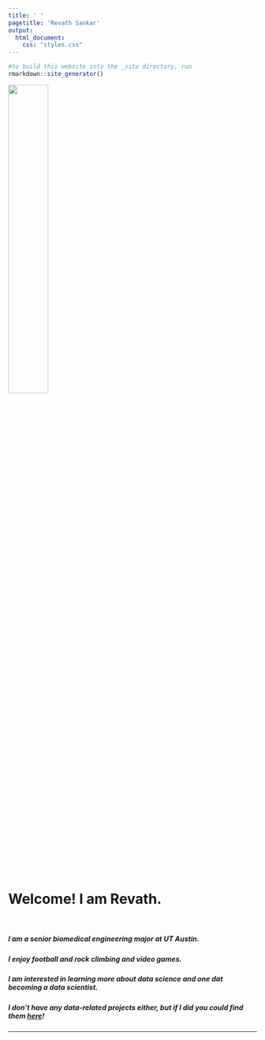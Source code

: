 ```yaml
---
title: ' '
pagetitle: 'Revath Sankar'
output: 
  html_document: 
    css: "styles.css"
---
```


```R
#to build this website into the _site directory, run
rmarkdown::site_generator()
```
 
<img src="prof_pic.jpeg" style=width:40% class="img-circle">

<br>

# Welcome! I am Revath. 
  
</br>

##### I am a senior biomedical engineering major at UT Austin.

##### I enjoy football and rock climbing and video games. 

##### I am interested in learning more about data science and one dat becoming a data scientist.  

##### I don't have any data-related projects either, but if I did you could find them [here](/portfolio)!

---
